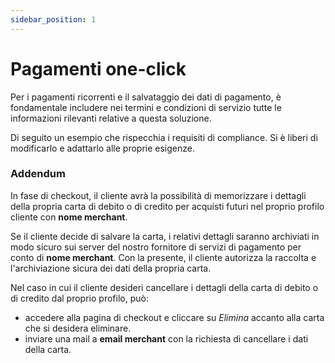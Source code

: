 ```yaml
---
sidebar_position: 1
---
```


# Pagamenti one-click

Per i pagamenti ricorrenti e il salvataggio dei dati di pagamento, è fondamentale includere nei termini e condizioni di servizio tutte le informazioni rilevanti relative a questa soluzione.

Di seguito un esempio che rispecchia i requisiti di compliance. Si è liberi di modificarlo e adattarlo alle proprie esigenze.

### Addendum

In fase di checkout, il cliente avrà la possibilità di memorizzare i dettagli della propria carta di debito o di credito per acquisti futuri nel proprio profilo cliente con **nome merchant**. 

Se il cliente decide di salvare la carta, i relativi dettagli saranno archiviati in modo sicuro sui server del nostro fornitore di servizi di pagamento per conto di **nome merchant**. 
Con la presente, il cliente autorizza la raccolta e l'archiviazione sicura dei dati della propria carta.

Nel caso in cui il cliente desideri cancellare i dettagli della carta di debito o di credito dal proprio profilo, può:
- accedere alla pagina di checkout e cliccare su *Elimina* accanto alla carta che si desidera eliminare.
- inviare una mail a **email merchant** con la richiesta di cancellare i dati della carta.